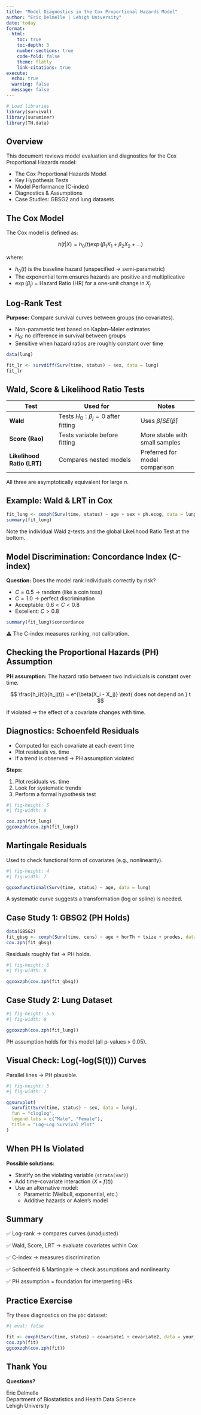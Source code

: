 ```yaml
---
title: "Model Diagnostics in the Cox Proportional Hazards Model"
author: "Eric Delmelle | Lehigh University"
date: today
format:
  html:
    toc: true
    toc-depth: 3
    number-sections: true
    code-fold: false
    theme: flatly
    link-citations: true
execute:
  echo: true
  warning: false
  message: false
---
```


```r
# Load libraries
library(survival)
library(survminer)
library(TH.data)
```

## Overview

This document reviews model evaluation and diagnostics for the Cox Proportional Hazards model:

* The Cox Proportional Hazards Model
* Key Hypothesis Tests
* Model Performance (C-index)
* Diagnostics & Assumptions
* Case Studies: GBSG2 and lung datasets

## The Cox Model

The Cox model is defined as:

$$
h(t|X) = h_0(t)\exp(\beta_1 X_1 + \beta_2 X_2 + \ldots)
$$

where:

* $h_0(t)$ is the baseline hazard (unspecified → semi-parametric)
* The exponential term ensures hazards are positive and multiplicative
* $\exp(\beta_j)$ = Hazard Ratio (HR) for a one-unit change in $X_j$

## Log-Rank Test

**Purpose:** Compare survival curves between groups (no covariates).

* Non-parametric test based on Kaplan–Meier estimates
* $H_0$: no difference in survival between groups
* Sensitive when hazard ratios are roughly constant over time

```r
data(lung)

fit_lr <- survdiff(Surv(time, status) ~ sex, data = lung)
fit_lr
```

## Wald, Score & Likelihood Ratio Tests

| Test | Used for | Notes |
|------|----------|-------|
| **Wald** | Tests $H_0: \beta_j = 0$ after fitting | Uses $\hat{\beta}/SE(\hat{\beta})$ |
| **Score (Rao)** | Tests variable before fitting | More stable with small samples |
| **Likelihood Ratio (LRT)** | Compares nested models | Preferred for model comparison |

All three are asymptotically equivalent for large $n$.

## Example: Wald & LRT in Cox

```r
fit_lung <- coxph(Surv(time, status) ~ age + sex + ph.ecog, data = lung)
summary(fit_lung)
```

Note the individual Wald z-tests and the global Likelihood Ratio Test at the bottom.

## Model Discrimination: Concordance Index (C-index)

**Question:** Does the model rank individuals correctly by risk?

* $C = 0.5$ → random (like a coin toss)
* $C = 1.0$ → perfect discrimination
* Acceptable: $0.6 < C < 0.8$
* Excellent: $C > 0.8$

```r
summary(fit_lung)$concordance
```

⚠️ The C-index measures ranking, not calibration.

## Checking the Proportional Hazards (PH) Assumption

**PH assumption:** The hazard ratio between two individuals is constant over time.

$$
\frac{h_i(t)}{h_j(t)} = e^{\beta(X_i - X_j)} \text{ does not depend on } t
$$

If violated → the effect of a covariate changes with time.

## Diagnostics: Schoenfeld Residuals

* Computed for each covariate at each event time
* Plot residuals vs. time
* If a trend is observed → PH assumption violated

**Steps:**

1. Plot residuals vs. time
2. Look for systematic trends
3. Perform a formal hypothesis test

```r
#| fig-height: 5
#| fig-width: 8

cox.zph(fit_lung)
ggcoxzph(cox.zph(fit_lung))
```

## Martingale Residuals

Used to check functional form of covariates (e.g., nonlinearity).

```r
#| fig-height: 4
#| fig-width: 7

ggcoxfunctional(Surv(time, status) ~ age, data = lung)
```

A systematic curve suggests a transformation (log or spline) is needed.

## Case Study 1: GBSG2 (PH Holds)

```r
data(GBSG2)
fit_gbsg <- coxph(Surv(time, cens) ~ age + horTh + tsize + pnodes, data = GBSG2)
cox.zph(fit_gbsg)
```

Residuals roughly flat → PH holds.

```r
#| fig-height: 6
#| fig-width: 8

ggcoxzph(cox.zph(fit_gbsg))
```

## Case Study 2: Lung Dataset

```r
#| fig-height: 5.5
#| fig-width: 8

ggcoxzph(cox.zph(fit_lung))
```

PH assumption holds for this model (all p-values > 0.05).

## Visual Check: Log(-log(S(t))) Curves

Parallel lines → PH plausible.

```r
#| fig-height: 5
#| fig-width: 7

ggsurvplot(
  survfit(Surv(time, status) ~ sex, data = lung),
  fun = "cloglog",
  legend.labs = c("Male", "Female"),
  title = "Log–Log Survival Plot"
)
```

## When PH Is Violated

**Possible solutions:**

* Stratify on the violating variable (`strata(var)`)
* Add time–covariate interaction ($X \times f(t)$)
* Use an alternative model:
  - Parametric (Weibull, exponential, etc.)
  - Additive hazards or Aalen's model

## Summary

✅ Log-rank → compares curves (unadjusted)

✅ Wald, Score, LRT → evaluate covariates within Cox

✅ C-index → measures discrimination

✅ Schoenfeld & Martingale → check assumptions and nonlinearity

✅ PH assumption = foundation for interpreting HRs

## Practice Exercise

Try these diagnostics on the `pbc` dataset:

```r
#| eval: false

fit <- coxph(Surv(time, status) ~ covariate1 + covariate2, data = your_data)
cox.zph(fit)
ggcoxzph(cox.zph(fit))
```

## Thank You

**Questions?**

Eric Delmelle  
Department of Biostatistics and Health Data Science  
Lehigh University
